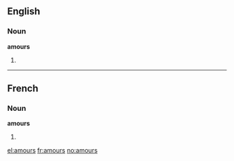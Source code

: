 ==English==

===Noun===
'''amours'''

# {{plural of|[[English]]}}

----

==French==

===Noun===
'''amours'''

#{{plural of|amour|lang=French}}

[[el:amours]]
[[fr:amours]]
[[no:amours]]